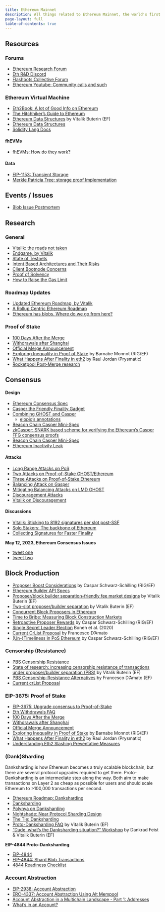 ```yaml
---
title: Ethereum Mainnet
description: All things related to Ethereum Mainnet, the world's first Turing-Complete distributed state machine
page-layout: full
table-of-contents: true
---
```


## Resources

### Forums 

- [Ethereum Research Forum](https://ethresear.ch/)
- [Eth R&D Discord](https://discord.com/invite/qGpsxSA)
- [Flashbots Collective Forum](https://collective.flashbots.net/)
- [Ethereum Youtube: Community calls and such](https://www.youtube.com/@EthereumProtocol/videos)

### Ethereum Virtual Machine

- [Eth2Book: A lot of Good Info on Ethereum](https://eth2book.info/)
- [The Hitchhiker's Guide to Ethereum](https://members.delphidigital.io/reports/the-hitchhikers-guide-to-ethereum/)
- [Ethereum Data Structures](https://arxiv.org/pdf/2108.05513.pdf) by Vitalik Buterin (EF)
- [Ethereum Data Structures](https://arxiv.org/pdf/2108.05513.pdf)
- [Solidity Lang Docs](https://docs.soliditylang.org/en/v0.8.21/)

#### **fhEVMs**

- [fhEVMs: How do they work?](https://medium.com/@whaleslee/fhevms-how-do-they-work-c13ea8a4d4c0)

#### **Data**

- [EIP-1153: Transient Storage](https://eips.ethereum.org/EIPS/eip-1153)
- [Merkle Patricia Tree: storage proof Implementation](https://github.com/mixbytes/zkllvm-mpt-proofs)

## Events / Issues

- [Blob Issue Postmortem](https://gist.github.com/benhenryhunter/7b7d9c9e3218aad52f75e3647b83a6cc)






## Research

### General

- [Vitalik: the roads not taken](https://vitalik.ca/general/2022/03/29/road.html)
- [Endgame, by Vitalik](https://vitalik.ca/general/2021/12/06/endgame.html)
- [State of Testnets](https://twitter.com/TimBeiko/status/1628819200696516608?s=20)
- [Intent Based Architectures and Their Risks](https://www.paradigm.xyz/2023/06/intents)
- [Client Bootnode Concerns](https://ethresear.ch/t/execution-consensus-client-bootnodes/14588)
- [Proof of Solvency](https://ethresear.ch/t/snarked-merkle-sum-tree-a-practical-proof-of-solvency-protocol-based-on-vitaliks-proposal/14405)
- [How to Raise the Gas Limit](https://www.paradigm.xyz/2024/03/how-to-raise-the-gas-limit-1)

### Roadmap Updates

- [Updated Ethereum Roadmap, by Vitalik](https://twitter.com/VitalikButerin/status/1466411377107558402?s=20)
- [A Rollup Centric Ethereum Roadmap](https://ethereum-magicians.org/t/a-rollup-centric-ethereum-roadmap/4698)
- [Ethereum has blobs. Where do we go from here?](https://vitalik.eth.limo/general/2024/03/28/blobs.html)

### Proof of Stake

- [100 Days After the Merge](https://www.galaxy.com/research/insights/100-days-after-the-merge/)
- [Withdrawals after Shanghai](https://dataalways.substack.com/p/partial-withdrawals-after-the-shanghai)
- [Official Merge Announcement](https://blog.ethereum.org/2022/08/24/mainnet-merge-announcement/)
- [Exploring Inequality in Proof of Stake](https://ethereum.github.io/beaconrunner/notebooks/naiveurn.html) by Barnabe Monnot (RIG/EF)
- [What Happens After Finality in eth2](https://hackmd.io/@prysmaticlabs/finality) by Raul Jordan (Prysmatic)
- [Rocketpool Post-Merge research](https://github.com/rocket-pool/rocketpool-research/tree/master/Post%20Merge)




## Consensus

#### **Design**

- [Ethereum Consensus Spec](https://github.com/ethereum/consensus-specs)
- [Casper the Friendly Finality Gadget](https://arxiv.org/abs/1710.09437)
- [Combining GHOST and Casper](https://arxiv.org/abs/2003.03052)
    - [elopio's annotations](https://elopio.keybase.pub/papers/2020-combining_ghost_and_casper.pdf)
- [Beacon Chain Casper Mini-Spec](https://ethresear.ch/t/beacon-chain-casper-mini-spec/2760/17)
- [zkCasper: SNARK based scheme for verifying the Ethereum's Casper FFG consensus proofs](https://research.polytope.technology/zkcasper)
- [Beacon Chain Casper Mini-Spec](https://ethresear.ch/t/beacon-chain-casper-mini-spec/2760/17)
- [Ethereum Inactivity Leak](https://eth2book.info/capella/part2/incentives/inactivity/)

#### **Attacks**

- [Long Range Attacks on PoS](https://www.youtube.com/watch?v=-uxHoEfxXC4)
- [Two Attacks on Proof-of-Stake GHOST/Ethereum](https://arxiv.org/pdf/2203.01315.pdf)
- [Three Attacks on Proof-of-Stake Ethereum](https://arxiv.org/abs/2110.10086)
- [Balancing Attack on Gasper](https://ethresear.ch/t/a-balancing-attack-on-gasper-the-current-candidate-for-eth2s-beacon-chain/8079)
- [Mitigating Balancing Attacks on LMD GHOST](https://notes.ethereum.org/@vbuterin/lmd_ghost_mitigation)
- [Discouragement Attacks](https://eth2book.info/capella/part2/incentives/rewards/#discouragement-attacks)
- [Vitalik on Discouragement](https://github.com/ethereum/research/blob/master/papers/discouragement/discouragement.pdf)

#### **Discussions**

- [Vitalik: Sticking to 8192 signatures per slot post-SSF](https://ethresear.ch/t/sticking-to-8192-signatures-per-slot-post-ssf-how-and-why/17989)
- [Solo Stakers: The backbone of Ethereum](https://blog.rated.network/blog/solo-stakers)
- [Collecting Signatures for Faster Finality](https://ethresear.ch/t/horn-collecting-signatures-for-faster-finality/14219)

**May 12, 2023, Ethereum Consensus Issues**

- [tweet one](https://twitter.com/potuz1/status/1657031082749861891?s=20)
- [tweet two](https://twitter.com/TaylerUSA/status/1656840323392208899)




## Block Production

- [Proposer Boost Considerations](https://notes.ethereum.org/@casparschwa/H1T0k7b85) by Caspar Schwarz-Schilling (RIG/EF)
- [Ethereum Builder API Specs](https://ethereum.github.io/builder-specs/)
- [Proposer/block builder separation-friendly fee market designs](https://ethresear.ch/t/proposer-block-builder-separation-friendly-fee-market-designs/9725) by Vitalik Buterin (EF)
- [Two-slot proposer/builder separation](https://ethresear.ch/t/two-slot-proposer-builder-separation/10980) by Vitalik Buterin (EF)
- [Concurrent Block Proposers in Ethereum](https://ethresear.ch/t/concurrent-block-proposers-in-ethereum/18777)
- [Time to Bribe: Measuring Block Construction Markets](https://eprint.iacr.org/2023/760.pdf)
- [Retroactive Proposer Rewards](https://notes.ethereum.org/@casparschwa/S1vcyXZL9) by Caspar Schwarz-Schilling (RIG/EF)
- [Single Secret Leader Election](https://eprint.iacr.org/2020/025.pdf) Boneh et al. (2020)
- [Current CrList Proposal](https://notes.ethereum.org/@fradamt/H1ZqdtrBF) by Francesco D'Amato
- [(Un-)Timeliness in PoS Ethereum](https://notes.ethereum.org/@casparschwa/ByHu1XZUq) by Caspar Schwarz-Schilling (RIG/EF)

### Censorship (Resistance)

- [PBS Censorship Resistance](https://notes.ethereum.org/@vbuterin/pbs_censorship_resistance)
- [State of research: increasing censorship resistance of transactions under proposer/builder separation (PBS)](https://notes.ethereum.org/@vbuterin/pbs_censorship_resistance) by Vitalik Buterin (EF)
- [PBS Censorship-Resistance Alternatives](https://notes.ethereum.org/@fradamt/H1TsYRfJc) by Francesco D'Amato (EF)
- [Current crList Proposal](https://notes.ethereum.org/Dh7NaB59TnuUW5545msDJQ)







### EIP-3675: Proof of Stake

- [EIP-3675: Upgrade consensus to Proof-of-Stake](https://eips.ethereum.org/EIPS/eip-3675)
- [Eth Withdrawals FAQ](https://notes.ethereum.org/@launchpad/withdrawals-faq#ETH-Withdrawals-FAQ)
- [100 Days After the Merge](https://www.galaxy.com/research/insights/100-days-after-the-merge/)
- [Withdrawals after Shanghai](https://dataalways.substack.com/p/partial-withdrawals-after-the-shanghai)
- [Official Merge Announcement](https://blog.ethereum.org/2022/08/24/mainnet-merge-announcement/)
- [Exploring Inequality in Proof of Stake](https://ethereum.github.io/beaconrunner/notebooks/naiveurn.html) by Barnabe Monnot (RIG/EF)
- [What Happens After Finality in eth2](https://hackmd.io/@prysmaticlabs/finality) by Raul Jordan (Prysmatic)
- [Understanding Eth2 Slashing Preventative Measures](https://www.bloxstaking.com/blog/ethereum-2-0/understanding-eth2-slashing-preventative-measures/)

### (Dank)Sharding

Danksharding is how Ethereum becomes a truly scalable blockchain, but there are several protocol upgrades required to get there. Proto-Danksharding is an intermediate step along the way. Both aim to make transactions on Layer 2 as cheap as possible for users and should scale Ethereum to >100,000 transactions per second.

- [Ethereum Roadmap: Danksharding](https://ethereum.org/en/roadmap/danksharding/)
- [Danksharding](https://notes.ethereum.org/@dankrad/new_sharding)
- [Polynya on Danksharding](https://polynya.medium.com/danksharding-36dc0c8067fe)
- [Nightshade: Near Protocol Sharding Design](https://near.org/downloads/Nightshade.pdf)
- [The Tie: Danksharding](https://research.thetie.io/danksharding-ethereums-scalability-killer/)
- [Proto-Danksharding FAQ](https://notes.ethereum.org/@vbuterin/proto_danksharding_faq) by Vitalik Buterin (EF)
- [“Dude, what’s the Danksharding situation?” Workshop](https://youtu.be/e9oudTr5BE4) by Dankrad Feist & Vitalik Buterin (EF)

**EIP-4844 Proto-Danksharding**

- [EIP-4844](https://eips.ethereum.org/EIPS/eip-4844)
- [EIP-4844: Shard Blob Transactions](https://eips.ethereum.org/EIPS/eip-4844)
- [4844 Readiness Checklist](https://github.com/ethereum/pm/blob/master/Breakout-Room/4844-readiness-checklist.md#client-implementation-status)

### Account Abstraction

- [EIP-2938: Account Abstraction](https://eips.ethereum.org/EIPS/eip-2938)
- [ERC-4337: Account Abstraction Using Alt Mempool](https://eips.ethereum.org/EIPS/eip-4337)
- [Account Abstraction in a Multichain Landscape - Part 1: Addresses](https://safe.mirror.xyz/4GcGAOFno-suTCjBewiYH4k4yXPDdIukC5woO5Bjc4w)
- [What's in an Account?](https://erc4337.mirror.xyz/vYwclVbG6CR1o8DOCWDj8cFVfFSJ07FhWTDgQ5NQROY)



 


